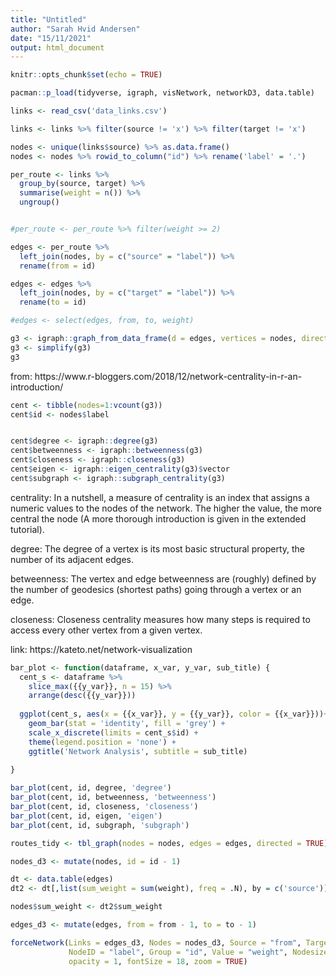 ---
title: "Untitled"
author: "Sarah Hvid Andersen"
date: "15/11/2021"
output: html_document
---

```{r setup, include=FALSE}
knitr::opts_chunk$set(echo = TRUE)
```


```{r}
pacman::p_load(tidyverse, igraph, visNetwork, networkD3, data.table)
```

```{r}
links <- read_csv('data_links.csv')

links <- links %>% filter(source != 'x') %>% filter(target != 'x')
```

```{r}
nodes <- unique(links$source) %>% as.data.frame()
nodes <- nodes %>% rowid_to_column("id") %>% rename('label' = '.')
```


```{r}
per_route <- links %>%  
  group_by(source, target) %>%
  summarise(weight = n()) %>% 
  ungroup()


#per_route <- per_route %>% filter(weight >= 2)
```


```{r}
edges <- per_route %>% 
  left_join(nodes, by = c("source" = "label")) %>% 
  rename(from = id)

edges <- edges %>% 
  left_join(nodes, by = c("target" = "label")) %>% 
  rename(to = id)

#edges <- select(edges, from, to, weight)

```

```{r}
g3 <- igraph::graph_from_data_frame(d = edges, vertices = nodes, directed = FALSE)
g3 <- simplify(g3)
g3
```


from: https://www.r-bloggers.com/2018/12/network-centrality-in-r-an-introduction/ 

```{r}
cent <- tibble(nodes=1:vcount(g3))
cent$id <- nodes$label


cent$degree <- igraph::degree(g3)
cent$betweenness <- igraph::betweenness(g3)
cent$closeness <- igraph::closeness(g3)
cent$eigen <- igraph::eigen_centrality(g3)$vector
cent$subgraph <- igraph::subgraph_centrality(g3)
```

centrality:
In a nutshell, a measure of centrality is an index that assigns a numeric values to the nodes of the network. The higher the value, the more central the node (A more thorough introduction is given in the extended tutorial).

degree:
The degree of a vertex is its most basic structural property, the number of its adjacent edges.

betweenness:
The vertex and edge betweenness are (roughly) defined by the number of geodesics (shortest paths) going through a vertex or an edge.

closeness:
Closeness centrality measures how many steps is required to access every other vertex from a given vertex.

link: https://kateto.net/network-visualization 

```{r}

bar_plot <- function(dataframe, x_var, y_var, sub_title) {
  cent_s <- dataframe %>%
    slice_max({{y_var}}, n = 15) %>% 
    arrange(desc({{y_var}}))
  
  ggplot(cent_s, aes(x = {{x_var}}, y = {{y_var}}, color = {{x_var}}))+
    geom_bar(stat = 'identity', fill = 'grey') + 
    scale_x_discrete(limits = cent_s$id) +
    theme(legend.position = 'none') +
    ggtitle('Network Analysis', subtitle = sub_title)
  
}

bar_plot(cent, id, degree, 'degree')
bar_plot(cent, id, betweenness, 'betweenness')
bar_plot(cent, id, closeness, 'closeness')
bar_plot(cent, id, eigen, 'eigen')
bar_plot(cent, id, subgraph, 'subgraph')
```


```{r}
routes_tidy <- tbl_graph(nodes = nodes, edges = edges, directed = TRUE)
```


```{r}
nodes_d3 <- mutate(nodes, id = id - 1)

dt <- data.table(edges)
dt2 <- dt[,list(sum_weight = sum(weight), freq = .N), by = c('source')]

nodes$sum_weight <- dt2$sum_weight

edges_d3 <- mutate(edges, from = from - 1, to = to - 1)
```


```{r}
forceNetwork(Links = edges_d3, Nodes = nodes_d3, Source = "from", Target = "to", 
             NodeID = "label", Group = "id", Value = "weight", Nodesize = 'sum_weight', 
             opacity = 1, fontSize = 18, zoom = TRUE)
```


